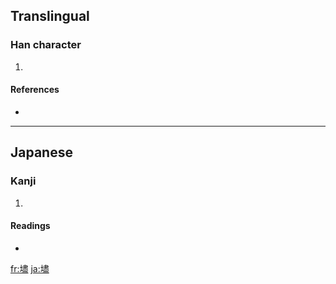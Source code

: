 ==Translingual==

===Han character===
{{Han char|rn=32|rad=土|as=14|sn=17|four=|canj=土中一廿 (GLMT)}}

# {{defn|Han|sort=土14}}

====References====
* {{Han ref|kx=0241.211|hdz=10497.111|uh=58D7|ud=22743}}

----

==Japanese==

===Kanji===
{{ja-kanji|grade=|rs=土14}}

# {{defn|Japanese|sort=土14}}

====Readings====
* {{ja-readings|on=|kun=[[まま]] (mama)}}

[[fr:壗]]
[[ja:壗]]